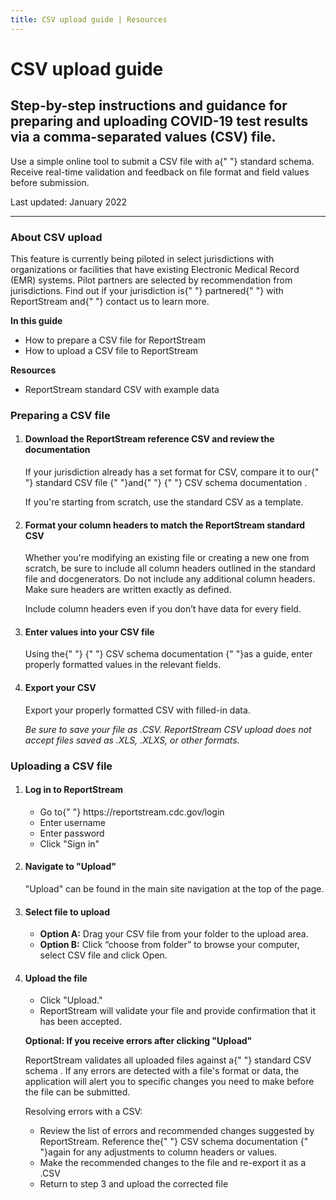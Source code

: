 ```yaml
---
title: CSV upload guide | Resources
---
```


<h1 id="anchor-top">CSV upload guide </h1>
<h2 className="usa-intro">
    Step-by-step instructions and guidance for preparing and
    uploading COVID-19 test results via a comma-separated values
    (CSV) file.
</h2>
<p>
    Use a simple online tool to submit a CSV file with a{" "}
    <USLink href="/resources/csv-schema">standard schema</USLink>.
    Receive real-time validation and feedback on file format and
    field values before submission.
</p>
<p className="text-base text-italic">Last updated: January 2022</p>
<hr />
<div className="usa-alert usa-alert--info margin-top-2 margin-bottom-6">
    <div className="usa-alert__body">
        <h3 className="usa-alert__heading font-body-md margin-top-05">
            About CSV upload
        </h3>
        This feature is currently being piloted in select
        jurisdictions with organizations or facilities that have
        existing Electronic Medical Record (EMR) systems. Pilot
        partners are selected by recommendation from jurisdictions.
        Find out if your jurisdiction is{" "}
        <USLink href="/product/where-were-live">partnered</USLink>{" "}
        with ReportStream and{" "}
        <USLink href="/support/contact">contact us</USLink> to learn
        more.
    </div>
</div>
<p>
    <strong>In this guide</strong>
</p>
<ul>
    <li>
        <USLink href="#preparing-a-csv" className="usa-link">
            How to prepare a CSV file for ReportStream
        </USLink>
    </li>
    <li>
        <USLink href="#upload-a-csv" className="usa-link">
            How to upload a CSV file to ReportStream
        </USLink>
    </li>
</ul>
<p>
    <strong>Resources</strong>
</p>
<ul>
    <li>
        <USLink href={site.assets.standardCsv.path}>
            ReportStream standard CSV with example data
        </USLink>
    </li>
</ul>
<section>
    <h3 id="preparing-a-csv">Preparing a CSV file</h3>
    <ol className="usa-process-list">
        <li className="usa-process-list__item">
            <h4 className="usa-process-list__heading">
                Download the ReportStream reference CSV and review
                the documentation
            </h4>
            <p className="margin-top-05">
                If your jurisdiction already has a set format for
                CSV, compare it to our{" "}
                <USLink href={site.assets.standardCsv.path}>
                    standard CSV file
                </USLink>
                {" "}and{" "}
                <USLink href="/resources/csv-schema">
                    {" "}
                    CSV schema documentation
                </USLink>
                .
            </p>
            <p>
                If you're starting from scratch, use the standard
                CSV as a template.
            </p>
        </li>
        <li className="usa-process-list__item">
            <h4 className="usa-process-list__heading">
                Format your column headers to match the ReportStream
                standard CSV
            </h4>
            <p>
                Whether you're modifying an existing file or
                creating a new one from scratch, be sure to include
                all column headers outlined in the standard file and
                docgenerators. Do not include any additional column
                headers. Make sure headers are written exactly as
                defined.
            </p>
            <p>
                Include column headers even if you don’t have data
                for every field.
            </p>
        </li>
        <li className="usa-process-list__item">
            <h4 className="usa-process-list__heading">
                Enter values into your CSV file
            </h4>
            <p>
                Using the{" "}
                <USLink href="/resources/csv-schema">
                    {" "}
                    CSV schema documentation
                </USLink>
                {" "}as a guide, enter properly formatted values in the
                relevant fields.
            </p>
        </li>
        <li className="usa-process-list__item">
            <h4 className="usa-process-list__heading">
                Export your CSV
            </h4>
            <p>
                Export your properly formatted CSV with filled-in
                data.
            </p>
            <p>
                <em>
                    Be sure to save your file as .CSV. ReportStream
                    CSV upload does not accept files saved as .XLS,
                    .XLXS, or other formats.
                </em>
            </p>
        </li>
    </ol>
</section>
<section>
    <h3 id="upload-a-csv">Uploading a CSV file</h3>
    <ol className="usa-process-list">
        <li className="usa-process-list__item">
            <h4 className="usa-process-list__heading">
                Log in to ReportStream
            </h4>
            <ul className="margin-top-2">
                <li>
                    Go to{" "}
                    <USLink href="/login">
                        https://reportstream.cdc.gov/login
                    </USLink>
                </li>
                <li>Enter username</li>
                <li>Enter password</li>
                <li>Click "Sign in"</li>
            </ul>
        </li>
        <li className="usa-process-list__item">
            <h4 className="usa-process-list__heading">
                Navigate to "Upload"
            </h4>
            <p className="margin-top-2">
                "Upload" can be found in the main site navigation at
                the top of the page.
            </p>
        </li>
        <li className="usa-process-list__item">
            <h4 className="usa-process-list__heading">
                Select file to upload
            </h4>
            <ul className="margin-top-2">
                <li>
                    <strong>Option A:</strong> Drag your CSV file
                    from your folder to the upload area.
                </li>
                <li>
                    <strong>Option B:</strong> Click “choose from
                    folder” to browse your computer, select CSV file
                    and click Open.
                </li>
            </ul>
        </li>
        <li className="usa-process-list__item">
            <h4 className="usa-process-list__heading">
                Upload the file
            </h4>
            <ul className="margin-top-2">
                <li>Click "Upload."</li>
                <li>
                    ReportStream will validate your file and provide
                    confirmation that it has been accepted.
                </li>
            </ul>
            <p>
                <strong>
                    Optional: If you receive errors after clicking
                    "Upload"
                </strong>
            </p>
            <p>
                ReportStream validates all uploaded files against a{" "}
                <USLink href="/resources/csv-schema">
                    standard CSV schema
                </USLink>
                . If any errors are detected with a file's format or
                data, the application will alert you to specific
                changes you need to make before the file can be
                submitted.
            </p>
            <p>Resolving errors with a CSV:</p>
            <ul>
                <li>
                    Review the list of errors and recommended
                    changes suggested by ReportStream. Reference the{" "}
                    <USLink href="/resources/csv-schema">
                        CSV schema documentation
                    </USLink>
                    {" "}again for any adjustments to column headers or
                    values.
                </li>
                <li>
                    Make the recommended changes to the file and
                    re-export it as a .CSV
                </li>
                <li>
                    Return to step 3 and upload the corrected file
                </li>
            </ul>
        </li>
    </ol>
</section>
